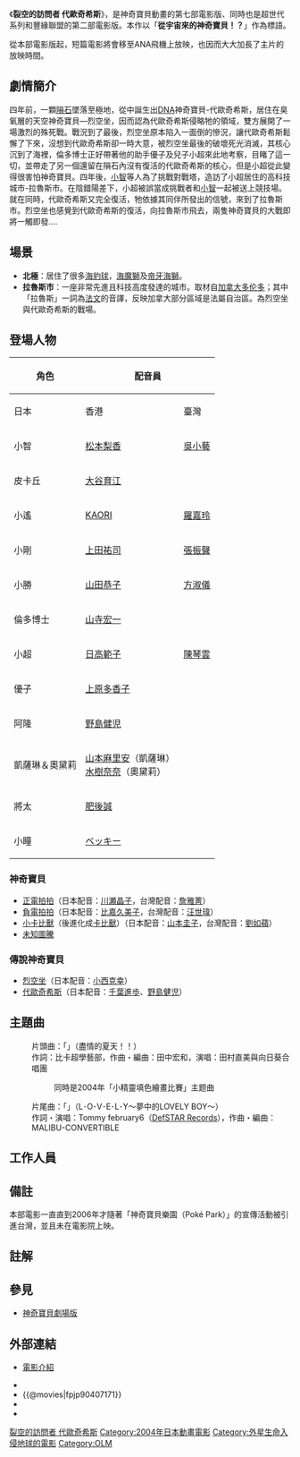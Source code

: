 {{Multiple issues|
{{Unreferenced|time=2020-05-27T15:49:17+00:00}}
{{Rough translation|time=2020-05-27T15:49:17+00:00}}
}}
{{noteTA
|G1=Pokemon-old
|1=精灵宝可梦=>zh-cn:神奇宝贝; 神奇宝贝=>zh-cn:神奇宝贝; 口袋妖怪=>zh-cn:神奇宝贝; 寵物小精靈=>zh-cn:神奇宝贝; 神奇寶貝=>zh-cn:神奇宝贝;
}}
{{電影資訊框
| 片名     = 神奇寶貝電影版: 裂空的訪問者 代歐奇希斯
| 電影原名 = 劇場版ポケットモンスター アドバンスジェネレーション <br />裂空の訪問者　デオキシス
| 圖像     = Pokemon the movie Destiny Deoxys.jpg
| 圖像大小 = 
| 圖像說明 = 
| 片名表記 = 
| 副標題   = 
| 導演     = [[湯山邦彥|湯山邦彥]]
| 監製     = 
| 製片     = 
| 動作指導 = 
| 編劇     = [[園田英樹|園田英樹]]
| 劇本     = 
| 故事     = 
| 原著     = [[田尻智|田尻智]]
| 旁白     = 
| 統籌     = 
| 主演     = [[松本梨香|松本梨香]]<br />[[大谷育江|大谷育江]]<br />[[上田祐司|上田祐司]]<br />[[KAORI|KAORI]]<br />[[山田ふしぎ|山田ふしぎ]]<br />[[林原惠|林原惠]]<br />[[三木真一郎|三木真一郎]]<br />[[犬山イヌコ|犬山イヌコ]]<br />[[日高範子|日高範子]]<br />[[上原多香子|上原多香子]]<br />[[山本圭子|山本圭子]]<br />[[山寺宏一|山寺宏一]]等  
| 配樂     = [[宮崎慎二|宮崎慎二]]
| 主題曲   = 「L・O・V・E・L・Y 〜夢見るLOVELY BOY〜」
Tommy february6
| 片尾曲   = 
| 攝影     = 
| 剪輯     = 
| 音效     = 
| 製片商   = [[東寶|東寶]]
| 片長     = 98分鐘
| 產地     = {{JPN}}
| 語言     = [[日語|日語]]
| 上映日期 = {{flagicon|Japan}}2004年7月17日<br />{{flagicon|ROC}}2006年4月15日<br />{{flagicon|USA}}2005年2月15日<br />{{flagicon|Hong Kong}}2007年8月5日（[[無綫電視|無綫電視]][[翡翠台|翡翠台]]）
| 發行商   = 
| 發行日期 = 
| 公映許可 = 
| 預算     = 
| 票房     = 
| 前集     = [[七夜的許願星_基拉祈|七夜的許願星 基拉祈]]
| 續集     = [[精靈寶可夢劇場版：夢幻與波導的勇者_路卡利歐|精靈寶可夢劇場版：夢幻與波導的勇者 路卡利歐]]
| 官方網站 = 
}}

《'''裂空的訪問者 代歐奇希斯'''》，是神奇寶貝動畫的第七部電影版、同時也是超世代系列和豐緣聯盟的第二部電影版。本作以「'''從宇宙來的神奇寶貝！？'''」作為標語。

從本部電影版起，短篇電影將會移至ANA飛機上放映，也因而大大加長了主片的放映時間。

== 劇情簡介 ==
四年前，一顆[[隕石|隕石]]墜落至極地，從中誕生出[[DNA|DNA]]神奇寶貝-代歐奇希斯，居住在臭氧層的天空神奇寶貝—烈空坐，因而認為代歐奇希斯侵略牠的領域，雙方展開了一場激烈的殊死戰。戰況到了最後，烈空坐原本陷入一面倒的慘況，讓代歐奇希斯鬆懈了下來，沒想到代歐奇希斯卻一時大意，被烈空坐最後的破壞死光消滅，其核心沉到了海裡，倫多博士正好帶著他的助手優子及兒子小超來此地考察，目睹了這一切，並帶走了另一個還留在隕石內沒有復活的代歐奇希斯的核心，但是小超從此變得很害怕神奇寶貝。四年後，[[小智|小智]]等人為了挑戰對戰塔，造訪了小超居住的高科技城市-拉魯斯市。在陰錯陽差下，小超被誤當成挑戰者和[[小智|小智]]一起被送上競技場。就在同時，代歐奇希斯又完全復活，牠依據其同伴所發出的信號，來到了拉魯斯市。烈空坐也感覺到代歐奇希斯的復活，向拉魯斯市飛去，兩隻神奇寶貝的大戰即將一觸即發....

== 場景 ==
* '''北極'''：居住了很多[[海豹球|海豹球]]，[[海魔獅|海魔獅]]及[[帝牙海獅|帝牙海獅]]。
* '''拉魯斯市'''：一座非常先進且科技高度發達的城市。取材自[[加拿大|加拿大]][[多伦多|多伦多]]；其中「拉魯斯」一詞為[[法文|法文]]的音譯，反映加拿大部分區域是法屬自治區。為烈空坐與代歐奇希斯的戰場。

== 登場人物 ==
{|class=wikitable
!rowspan="2"|角色
!colspan="3"|配音員
!rowspan="2"|介紹
|-
!日本
!香港
!臺灣
|-
| 小智||[[松本梨香|松本梨香]]||[[吳小藝|吳小藝]]||[[汪世瑋|汪世瑋]]||本作男主角，年齡10歲，以神奇寶貝大師為目標持續旅行。
|-
| 皮卡丘||[[大谷育江|大谷育江]]||||||
|-
| 小遙||[[KAORI|KAORI]]||[[羅嘉玲|羅嘉玲]]||[[傅曼君|傅曼君]]||神奇寶貝超世代的女主角
|-
| 小剛||[[上田祐司|上田祐司]]||[[張振聲|張振聲]]||[[于正昇|于正昇]]||神奇寶貝超世代的第二男主角，尼比市的道館訓練家
|-
| 小勝||[[山田恭子|山田恭子]]||[[方淑儀|方淑儀]]||[[詹雅菁|詹雅菁]]||神奇寶貝超世代的第三男主角，小遙之胞弟
|-
| 倫多博士||[[山寺宏一|山寺宏一]]||||[[于正昇|于正昇]]||拉魯斯市的名研究員，四年前從事冰系神奇寶貝研究時意外得到隕石，目睹[[烈空坐|烈空坐]]與[[代歐奇希斯|代歐奇希斯]]的戰鬥。對[[代歐奇希斯|代歐奇希斯]]有些研究。
|-
| 小超||[[日高範子|日高範子]]||[[陳琴雲|陳琴雲]]||[[傅曼君|傅曼君]]||倫多博士的兒子，四年前的事件讓他不敢接近神奇寶貝，只要看見神奇寶貝靠近就會發抖。
|-
| 優子||[[上原多香子|上原多香子]]||||[[詹雅菁|詹雅菁]]||倫多博士的助手，幫助小智等人將另一隻代歐奇希斯重生。
|-
| 阿隆||[[野島健児|野島健児]]||||[[吳東原|吳東原]]||神奇寶貝訓練家，與將太在戰鬥塔中二人連手打敗小超和小智的隊伍。個性有些高傲，搭擋為[[火焰雞|火焰雞]]。
|-
| 凱薩琳＆奧黛莉||[[山本麻里安|山本麻里安]]（凱薩琳）<br />[[水樹奈奈|水樹奈奈]]（奧黛莉）||||[[汪世瑋|汪世瑋]]（凱薩琳）<br />[[詹雅菁|詹雅菁]]（奧黛莉）||阿隆的雙胞胎妹妹，對哥哥非常的崇拜。
|-
| 將太||[[肥後誠|肥後誠]]||||[[于正昇|于正昇]]||神奇寶貝訓練家，與阿隆在戰鬥塔中二人連手打敗小超和小智的隊伍，喜歡上小遙，在代歐奇希斯抓走人類時為了保護小遙而被抓走。搭擋為[[水箭龜|水箭龜]]。
|-
| 小瞳||[[ベッキー|ベッキー]]||||[[劉如蘋|劉如蘋]]||擅長戰術計算、隨時隨地拿著一台筆記型電腦做研究。搭擋為[[巨金怪|巨金怪]]，
|}

=== 神奇寶貝 ===
* [[正電拍拍|正電拍拍]]（日本配音：[[川瀬晶子|川瀬晶子]]，台灣配音：[[詹雅菁|詹雅菁]]）
* [[負電拍拍|負電拍拍]]（日本配音：[[比嘉久美子|比嘉久美子]]，台灣配音：[[汪世瑋|汪世瑋]]）
* [[小卡比獸|小卡比獸]]（後進化成[[卡比獸|卡比獸]]）（日本配音：[[山本圭子|山本圭子]]，台灣配音：[[劉如蘋|劉如蘋]]）
* [[未知圖騰|未知圖騰]]

=== 傳說神奇寶貝 ===
* [[烈空坐|烈空坐]]（日本配音：[[小西克幸|小西克幸]]）
* [[代歐奇希斯|代歐奇希斯]]（日本配音：[[千葉進歩|千葉進歩]]、[[野島健児|野島健児]]）

== 主題曲 ==
:片頭曲：「'''{{lang|ja|いっぱいサマー！！}}'''」（盡情的夏天！！）
:作詞：比卡超學藝部，作曲・編曲：田中宏和，演唱：田村直美與向日葵合唱團
::同時是2004年「小精靈填色繪畫比賽」主题曲

:片尾曲：「'''{{lang|ja|L･O･V･E･L･Y～夢見るLOVELY BOY～}}'''」（L･O･V･E･L･Y～夢中的LOVELY BOY～） 
:作詞・演唱：Tommy february6（[[DefSTAR_Records|DefSTAR Records]]），作曲・編曲：MALIBU-CONVERTIBLE

== 工作人員 ==
{{Castlist|
* 原案：[[田尻智|田尻智]]、[[増田順一|増田順一]]、[[杉森建|杉森建]]
* 监督：[[石原恒和|石原恒和]]
* 动画监修：[[小田部羊一|小田部羊一]]
* 执行制片：[[久保雅一|久保雅一]]、鶴宏明
* 制片：[[吉川兆二|吉川兆二]]、松追由香子、盛武源
* 动画制作：奥野敏聡、[[神田修吉|神田修吉]]
* 助理制片(associate producer)：川原章三、中尾哲郎、山内克仁、田中雅美、山下善久、吉田紀之、紀伊高明
* 助理制作(assistant producer)：島村優子、福田剛士
* TV相关(TV relationships)：岩田圭介、松山進
* 报道(desk)：高梨志帆、萩田奈緒、石橋里奈
* 脚本：[[園田英樹|園田英樹]]
* 分鏡：[[湯山邦彦|湯山邦彦]]、浅田裕二、水草一馬、[[難波日登志|難波日登志]]、木村哲
* 演出：浅田裕二、[[於地紘仁|越智浩仁]]、吉川博明、渡辺正彦、柳伸亮、小川浩司、[[うえだしげる|うえだしげる]]
* 角色设定：[[毛利和昭|毛利和昭]]、松原徳弘、[[一石小百合|一石小百合]]
* 总作画监督：毛利和昭
* 总作画监督助理：松原徳弘、井ノ上ユウ子、田口広一
* 作画监督：玉川明洋、沢田正人、[[相澤昌弘|相沢昌弘]]、佐藤陵、佐藤和巳、志村隆行、清丸悟、中島里恵、松本卓也
* 动画校验：榎本冨士香、齋藤徳明、室岡辰一、笠間陽子、石黒篤、奥谷周子
* 色彩设计：佐藤美由紀、吉野記通
* 色彩指定：平出真弓、井上昭子、長尾朱美
* 检查：川崎亜矢、伊藤良樹、伊藤敦子、奥井恵美子、水巻みゆき
* 特殊效果：太田憲之
* 制片经理：大竹研次
* 美术监修：金村勝義
* 美术监督：秋葉みのる
* 数字化：高尾克己
* 背景扫描：清水真美、小川猛、鈴木美保
* 摄影监督：[[水谷貴哉|水谷貴哉]]
* CGI监督：佐藤誠
* CGI设定：坂美佐子
* 编辑：辺見俊夫
* 编辑助手：[[ジェイ・フィルム|ジェイ・フィルム]]（今井大輔、渡辺直樹）
* 显像：[[IMAGICA|イマジカ]]
* 音乐：[[宮崎慎二|宮崎慎二]]
* 音乐设定：篠原一雄、齋藤裕二
* 一部原曲・作曲：増田順一、一之瀬剛、青木森一
* 音响监督：[[三間雅文|三間雅文]]
* 音响设定：南沢道義、西名武
* 制作担当：小板橋司
* 制作报道：龜井康輝
* 风力发电取材协力：J-POWER]
* 制作：小学館プロダクション
* 动画制作协力：[[スタジオコクピット|スタジオコクピット]]、[[グループ・タック|グループ・タック]]、[[ジーベック_(アニメ制作会社)|XEBEC M2]]
* 动画制作：[[オー・エル・エム|OLM]]
* 监督：[[湯山邦彦|湯山邦彦]]
* 制作：龜井修、陣内弘之、富山幹太郎、芳原世幸、井澤昌平、田邊滋、八木正男、[[製作委員會方式|Pikachu project]]
}}

== 備註 ==
本部電影一直直到2006年才隨著「神奇寶貝樂園（Poké Park）」的宣傳活動被引進台灣，並且未在電影院上映。
==註解==
{{Reflist}}

== 參見 ==
* [[神奇寶貝劇場版|神奇寶貝劇場版]]

== 外部連結 ==
*{{ja}}[http://www.pokemon.co.jp/anime/movie/2004/index.html 電影介紹] {{Wayback|url=http://www.pokemon.co.jp/anime/movie/2004/index.html |date=20111006191158 }}
*{{imdb title|0435286}}
*{{@movies|fpjp90407171}}
*{{mtime|64921}}
*{{douban}}

{{神奇寶貝動畫電影版}}
{{OLM}}
{{DEFAULTSORT:Gekijōban Poketto Monsutā Adobansu Jenerēshon Rekkū no Hōmonsha Deokishisu}}
[[Category:精靈寶可夢劇場版|裂空的訪問者 代歐奇希斯]]
[[Category:2004年日本動畫電影|Category:2004年日本動畫電影]]
[[Category:外星生命入侵地球的電影|Category:外星生命入侵地球的電影]]
[[Category:OLM|Category:OLM]]
